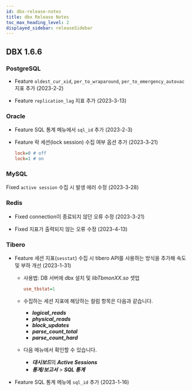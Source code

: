 ```yaml
---
id: dbx-release-notes
title: dbx Release Notes
toc_max_heading_level: 2
displayed_sidebar: releaseSidebar
---
```



## DBX 1.6.6

### PostgreSQL

* <Status>Feature</Status> <code>oldest_cur_xid</code>, <code>per_to_wraparound</code>, <code>per_to_emergency_autovac</code> 지표 추가 (2023-2-2)

* <Status>Feature</Status> <code>replication_lag</code> 지표 추가 (2023-3-13)


### Oracle

* <Status>Feature</Status> <UI>SQL 통계</UI> 메뉴에서 <code>sql_id</code> 추가 (2023-2-3)

* <Status>Feature</Status> 락 세션(lock session) 수집 여부 옵션 추가 (2023-3-21)

  ```ini title=whatap.conf
  lock=0 # off
  lock=1 # on
  ```

### MySQL

<Status>Fixed</Status> <code>active session</code> 수집 시 발생 에러 수정 (2023-3-28)


### Redis

* <Status>Fixed</Status> connection이 종료되지 않던 오류 수정 (2023-3-21)

* <Status>Fixed</Status> 지표가 출력되지 않는 오류 수정 (2023-4-13)


### Tibero

* <Status>Feature</Status> 세션 지표(<code>sesstat</code>) 수집 시 tibero API를 사용하는 방식을 추가해 속도 및 부하 개선 (2023-1-31)

  * 사용법: DB 서버에 dbx 설치 및 *libTbmonXX.so* 셋업
    
    ```ini title=whatap.conf
    use_tbstat=1
    ```

  * 수집하는 세션 지표에 해당하는 컬럼 항목은 다음과 같습니다.

    - ***logical_reads***
    - ***physical_reads***
    - ***block_updates***
    - ***parse_count_total***
    - ***parse_count_hard***

  * 다음 메뉴에서 확인할 수 있습니다.
    
    * ***대시보드***의 ***Active Sessions***
    * ***통계/보고서*** > ***SQL 통계***

* <Status>Feature</Status> SQL 통계 메뉴에 `sql_id` 추가 (2023-1-16)
